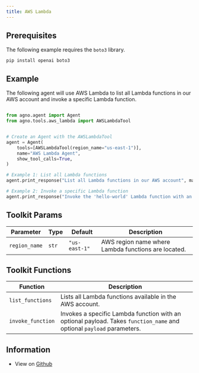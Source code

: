 ```yaml
---
title: AWS Lambda
---
```


## Prerequisites

The following example requires the `boto3` library.

```shell
pip install openai boto3
```

## Example

The following agent will use AWS Lambda to list all Lambda functions in our AWS account and invoke a specific Lambda function.

```python cookbook/tools/aws_lambda_tools.py

from agno.agent import Agent
from agno.tools.aws_lambda import AWSLambdaTool


# Create an Agent with the AWSLambdaTool
agent = Agent(
    tools=[AWSLambdaTool(region_name="us-east-1")],
    name="AWS Lambda Agent",
    show_tool_calls=True,
)

# Example 1: List all Lambda functions
agent.print_response("List all Lambda functions in our AWS account", markdown=True)

# Example 2: Invoke a specific Lambda function
agent.print_response("Invoke the 'hello-world' Lambda function with an empty payload", markdown=True)
```

## Toolkit Params

| Parameter | Type | Default | Description |
|-----------|------|---------|-------------|
| `region_name` | `str` | `"us-east-1"` | AWS region name where Lambda functions are located. |

## Toolkit Functions

| Function | Description |
|----------|-------------|
| `list_functions` | Lists all Lambda functions available in the AWS account. |
| `invoke_function` | Invokes a specific Lambda function with an optional payload. Takes `function_name` and optional `payload` parameters. |


## Information

- View on [Github](https://github.com/phidatahq/agno/blob/main/phi/tools/aws_lambda.py)
